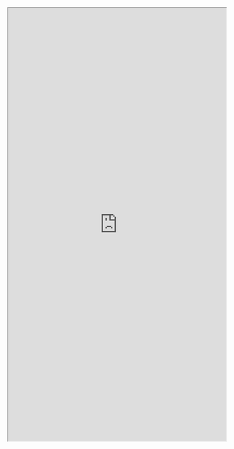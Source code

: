
<Meta title="Components/Card" />

<iframe
  width="100%"
  height="1000px"
  src="https://www.figma.com/proto/7RhweKibaUnxX6WYBl7zKW/%E2%9A%A1%EF%B8%8F-Watt-Design-System?embed_host=share&hotspot-hints=0&kind=&node-id=5664%3A338&page-id=5314%3A1402&scaling=scale-down-width&viewport=1280%2C446%2C0.48540157079696655&hide-ui=1"
></iframe>
